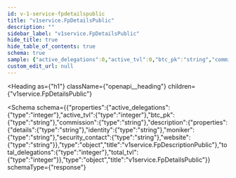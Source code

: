 ```yaml
---
id: v-1-service-fpdetailspublic
title: "v1service.FpDetailsPublic"
description: ""
sidebar_label: "v1service.FpDetailsPublic"
hide_title: true
hide_table_of_contents: true
schema: true
sample: {"active_delegations":0,"active_tvl":0,"btc_pk":"string","commission":"string","description":{"details":"string","identity":"string","moniker":"string","security_contact":"string","website":"string"},"total_delegations":0,"total_tvl":0}
custom_edit_url: null
---
```



<Heading
  as={"h1"}
  className={"openapi__heading"}
  children={"v1service.FpDetailsPublic"}
>
</Heading>





<Schema
  schema={{"properties":{"active_delegations":{"type":"integer"},"active_tvl":{"type":"integer"},"btc_pk":{"type":"string"},"commission":{"type":"string"},"description":{"properties":{"details":{"type":"string"},"identity":{"type":"string"},"moniker":{"type":"string"},"security_contact":{"type":"string"},"website":{"type":"string"}},"type":"object","title":"v1service.FpDescriptionPublic"},"total_delegations":{"type":"integer"},"total_tvl":{"type":"integer"}},"type":"object","title":"v1service.FpDetailsPublic"}}
  schemaType={"response"}
>
  
</Schema>
            